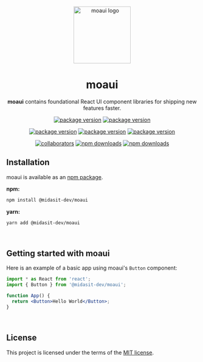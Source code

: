 
<Meta title="Welcome moaui" />



<br />
<p align="center">
  <a href="https://midasit.com/" rel="noopener" target="_blank">
		<img width="150" src="https://raw.githubusercontent.com/midasit-dev/moaui-fixed-repo/main/svg/logo_circle_30p.svg" alt="moaui logo" />
	</a>
</p>

<h1 align="center">moaui</h1>

<p align="center">
  <b>moaui</b> contains foundational React UI component libraries for shipping new features faster.
</p>

<div align="center">

[![package version](https://img.shields.io/github/package-json/v/midasit-dev/moaui
)](https://www.github.com/midasit-dev/moaui)
[![package version](https://img.shields.io/github/package-json/v/midasit-dev/moaui/dev
)](https://www.github.com/midasit-dev/moaui)

[![package version](https://img.shields.io/github/forks/midasit-dev/moaui
)](https://www.github.com/midasit-dev/moaui)
[![package version](https://img.shields.io/github/stars/midasit-dev/moaui
)](https://www.github.com/midasit-dev/moaui)
[![package version](https://img.shields.io/github/watchers/midasit-dev/moaui
)](https://www.github.com/midasit-dev/moaui)

[![collaborators](https://img.shields.io/npm/collaborators/%40midasit-dev%2Fmoaui
)](https://www.npmjs.com/package/@midasit-dev/moaui)
[![npm downloads](https://img.shields.io/npm/dw/%40midasit-dev%2Fmoaui
)](https://www.npmjs.com/package/@midasit-dev/moaui)
[![npm downloads](https://img.shields.io/npm/dy/%40midasit-dev%2Fmoaui
)](https://www.npmjs.com/package/@midasit-dev/moaui)

</div>

## Installation

moaui is available as an [npm package](https://www.npmjs.com/package/@midasit-dev/moaui).

**npm:**

```bash
npm install @midasit-dev/moaui
```

**yarn:**

```bash
yarn add @midasit-dev/moaui
```

<br />

## Getting started with moaui

Here is an example of a basic app using moaui's `Button` component:

```jsx
import * as React from 'react';
import { Button } from '@midasit-dev/moaui';

function App() {
  return <Button>Hello World</Button>;
}
```

<br />

## License

This project is licensed under the terms of the
[MIT license](/LICENSE).
